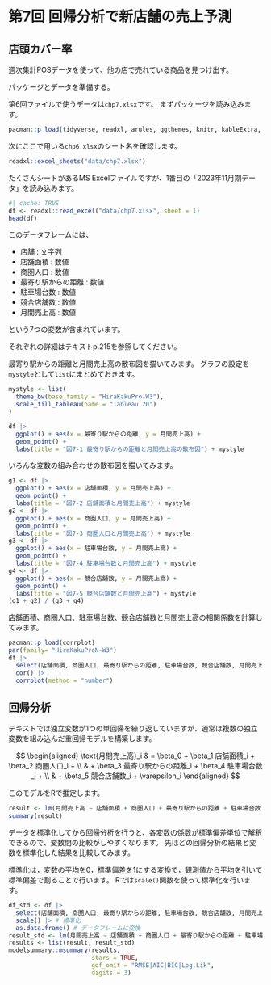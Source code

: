 
# 第7回 回帰分析で新店舗の売上予測

## 店頭カバー率

週次集計POSデータを使って、他の店で売れている商品を見つけ出す。

パッケージとデータを準備する。

第6回ファイルで使うデータは`chp7.xlsx`です。
まずパッケージを読み込みます。

```r
pacman::p_load(tidyverse, readxl, arules, ggthemes, knitr, kableExtra, gt, gtExtras, patchwork)
```

次にここで用いる`chp6.xlsx`のシート名を確認します。

```r
readxl::excel_sheets("data/chp7.xlsx")
```

たくさんシートがあるMS Excelファイルですが、1番目の「2023年11月期データ」を読み込みます。


```r
#| cache: TRUE
df <- readxl::read_excel("data/chp7.xlsx", sheet = 1)
head(df)
```

このデータフレームには、

- 店舗 : 文字列
- 店舗面積 : 数値
- 商圏人口 : 数値
- 最寄り駅からの距離 : 数値
- 駐車場台数 : 数値
- 競合店舗数 : 数値
- 月間売上高 : 数値

という7つの変数が含まれています。

:::{.aside}
それぞれの詳細はテキストp.215を参照してください。
:::


最寄り駅からの距離と月間売上高の散布図を描いてみます。
グラフの設定を`mystyle`として`list`にまとめておきます。
```r
mystyle <- list(
  theme_bw(base_family = "HiraKakuPro-W3"),
  scale_fill_tableau(name = "Tableau 20")
)
```

```r
df |>
  ggplot() + aes(x = 最寄り駅からの距離, y = 月間売上高) +
  geom_point() +
  labs(title = "図7-1 最寄り駅からの距離と月間売上高の散布図") + mystyle
```

いろんな変数の組み合わせの散布図を描いてみます。

```r
g1 <- df |>
  ggplot() + aes(x = 店舗面積, y = 月間売上高) +
  geom_point() +
  labs(title = "図7-2 店舗面積と月間売上高") + mystyle
g2 <- df |>
  ggplot() + aes(x = 商圏人口, y = 月間売上高) +
  geom_point() +
  labs(title = "図7-3 商圏人口と月間売上高") + mystyle
g3 <- df |>
  ggplot() + aes(x = 駐車場台数, y = 月間売上高) +
  geom_point() +
  labs(title = "図7-4 駐車場台数と月間売上高") + mystyle
g4 <- df |>
  ggplot() + aes(x = 競合店舗数, y = 月間売上高) +
  geom_point() +
  labs(title = "図7-5 競合店舗数と月間売上高") + mystyle
(g1 + g2) / (g3 + g4)
```

店舗面積、商圏人口、駐車場台数、競合店舗数と月間売上高の相関係数を計算してみます。

```r
pacman::p_load(corrplot)
par(family= "HiraKakuProN-W3")
df |>
  select(店舗面積, 商圏人口, 最寄り駅からの距離, 駐車場台数, 競合店舗数, 月間売上高) |>
  cor() |>
  corrplot(method = "number")
```


## 回帰分析

テキストでは独立変数が1つの単回帰を繰り返していますが、通常は複数の独立変数を組み込んだ重回帰モデルを構築します。

$$
\begin{aligned}
\text{月間売上高}_i & = \beta_0 + \beta_1  店舗面積_i + \beta_2 商圏人口_i + \\
                   & + \beta_3 最寄り駅からの距離_i + \beta_4 駐車場台数_i + \\
                   & + \beta_5 競合店舗数_i + \varepsilon_i
\end{aligned}
$$

このモデルをRで推定します。


```r
result <- lm(月間売上高 ~ 店舗面積 + 商圏人口 + 最寄り駅からの距離 + 駐車場台数 + 競合店舗数, data = df)
summary(result)
```

データを標準化してから回帰分析を行うと、各変数の係数が標準偏差単位で解釈できるので、変数間の比較がしやすくなります。
先ほどの回帰分析の結果と変数を標準化した結果を比較してみます。

:::{.aside}
標準化は，変数の平均を0，標準偏差を1にする変換で，観測値から平均を引いて標準偏差で割ることで行います。
Rでは`scale()`関数を使って標準化を行います。
:::

```r
df_std <- df |>
  select(店舗面積, 商圏人口, 最寄り駅からの距離, 駐車場台数, 競合店舗数, 月間売上高) |>
  scale() |> # 標準化
  as.data.frame() # データフレームに変換
result_std <- lm(月間売上高 ~ 店舗面積 + 商圏人口 + 最寄り駅からの距離 + 駐車場台数 + 競合店舗数, data = df_std)
results <- list(result, result_std)
modelsummary::msummary(results,
                       stars = TRUE,
                       gof_omit = "RMSE|AIC|BIC|Log.Lik",
                       digits = 3)
```
